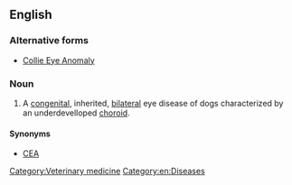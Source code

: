==English==
===Alternative forms===
*[[Collie Eye Anomaly]]

===Noun===
{{en-noun|-|sg=[[collie]] [[eye]] [[anomaly]]}}
{{wikipedia}}
# {{context|veterinary medicine}} A [[congenital]], inherited, [[bilateral]] eye disease of dogs characterized by an underdevelloped [[choroid]].

====Synonyms====
*[[CEA]]

[[Category:Veterinary medicine]]
[[Category:en:Diseases]]